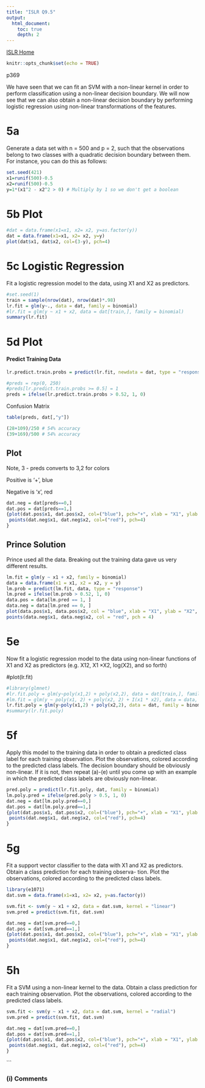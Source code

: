 ```yaml
---
title: "ISLR Q9.5"
output:
  html_document:
    toc: true
    depth: 2        
---
```

[ISLR Home](../index.html)

```r
knitr::opts_chunk$set(echo = TRUE)
```

p369

We have seen that we can fit an SVM with a non-linear kernel in order to perform classification using a non-linear decision boundary. We will now see that we can also obtain a non-linear decision boundary by performing logistic regression using non-linear transformations of the features.

# 5a
Generate a data set with n = 500 and p = 2, such that the observations belong to two classes with a quadratic decision boundary between them. For instance, you can do this as follows:

```r
set.seed(421)
x1=runif(500)-0.5
x2=runif(500)-0.5
y=1*(x1^2 - x2^2 > 0) # Multiply by 1 so we don't get a boolean
```


# 5b Plot
```r
#dat = data.frame(x1=x1, x2= x2, y=as.factor(y))
dat = data.frame(x1=x1, x2= x2, y=y)
plot(dat$x1, dat$x2, col=(3-y), pch=4)
```


# 5c Logistic Regression

Fit a logistic regression model to the data, using X1 and X2 as predictors.

```r
#set.seed(1)
train = sample(nrow(dat), nrow(dat)*.98)
lr.fit = glm(y~., data = dat, family = binomial)
#lr.fit = glm(y ~ x1 + x2, data = dat[train,], family = binomial)
summary(lr.fit)
```

# 5d Plot

#### Predict Training Data
```r
lr.predict.train.probs = predict(lr.fit, newdata = dat, type = "response")
```

```r
#preds = rep(0, 250)
#preds[lr.predict.train.probs >= 0.5] = 1
preds = ifelse(lr.predict.train.probs > 0.52, 1, 0)
```

Confusion Matrix
```r
table(preds, dat[,"y"])
```
```r
(28+109)/250 # 54% accuracy
(39+169)/500 # 54% accuracy
```
## Plot

Note, 3 - preds converts to 3,2 for colors

Positive is '+', blue

Negative is 'x', red
```r
dat.neg = dat[preds==0,]
dat.pos = dat[preds==1,]
{plot(dat.pos$x1, dat.pos$x2, col=("blue"), pch="+", xlab = "X1", ylab = "X2")
 points(dat.neg$x1, dat.neg$x2, col=("red"), pch=4) 
}
```

## Prince Solution

Prince used all the data.  Breaking out the training data gave us very different results.

```r
lm.fit = glm(y ~ x1 + x2, family = binomial)
data = data.frame(x1 = x1, x2 = x2, y = y)
lm.prob = predict(lm.fit, data, type = "response")
lm.pred = ifelse(lm.prob > 0.52, 1, 0)
data.pos = data[lm.pred == 1, ]
data.neg = data[lm.pred == 0, ]
plot(data.pos$x1, data.pos$x2, col = "blue", xlab = "X1", ylab = "X2", pch = "+")
points(data.neg$x1, data.neg$x2, col = "red", pch = 4)
```

# 5e

Now fit a logistic regression model to the data using non-linear functions of X1 and X2 as predictors (e.g. X12, X1 ×X2, log(X2), and so forth)

#plot(lr.fit)
```r
#library(glmnet)
#lr.fit.poly = glm(y~poly(x1,2) + poly(x2,2), data = dat[train,], family = binomial)
#lm.fit = glm(y ~ poly(x1, 2) + poly(x2, 2) + I(x1 * x2), data = data, family = binomial)
lr.fit.poly = glm(y~poly(x1,2) + poly(x2,2), data = dat, family = binomial)
#summary(lr.fit.poly)
```

# 5f

Apply this model to the training data in order to obtain a predicted class label for each training observation. Plot the observations, colored according to the predicted class labels. The decision boundary should be obviously non-linear. If it is not, then repeat (a)-(e) until you come up with an example in which the predicted class labels are obviously non-linear.

```r
pred.poly = predict(lr.fit.poly, dat, family = binomial)
lm.poly.pred = ifelse(pred.poly > 0.5, 1, 0)
dat.neg = dat[lm.poly.pred==0,]
dat.pos = dat[lm.poly.pred==1,]
{plot(dat.pos$x1, dat.pos$x2, col=("blue"), pch="+", xlab = "X1", ylab = "X2")
 points(dat.neg$x1, dat.neg$x2, col=("red"), pch=4) 
}
```


# 5g

Fit a support vector classifier to the data with X1 and X2 as predictors. Obtain a class prediction for each training observa- tion. Plot the observations, colored according to the predicted class labels.

```r
library(e1071)
dat.svm = data.frame(x1=x1, x2= x2, y=as.factor(y))

svm.fit <- svm(y ~ x1 + x2, data = dat.svm, kernel = "linear")
svm.pred = predict(svm.fit, dat.svm)
```

```r
dat.neg = dat[svm.pred==0,]
dat.pos = dat[svm.pred==1,]
{plot(dat.pos$x1, dat.pos$x2, col=("blue"), pch="+", xlab = "X1", ylab = "X2")
 points(dat.neg$x1, dat.neg$x2, col=("red"), pch=4) 
}
```


# 5h

Fit a SVM using a non-linear kernel to the data. Obtain a class prediction for each training observation. Plot the observations, colored according to the predicted class labels.

```r
svm.fit <- svm(y ~ x1 + x2, data = dat.svm, kernel = "radial")
svm.pred = predict(svm.fit, dat.svm)
```

```r
dat.neg = dat[svm.pred==0,]
dat.pos = dat[svm.pred==1,]
{plot(dat.pos$x1, dat.pos$x2, col=("blue"), pch="+", xlab = "X1", ylab = "X2")
 points(dat.neg$x1, dat.neg$x2, col=("red"), pch=4) 
}
```
```

### (i) Comments

